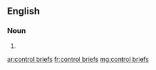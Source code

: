 ==English==

===Noun===
{{head|en|noun plural form}}

# {{plural of|control brief|lang=en}}

[[ar:control briefs]]
[[fr:control briefs]]
[[mg:control briefs]]